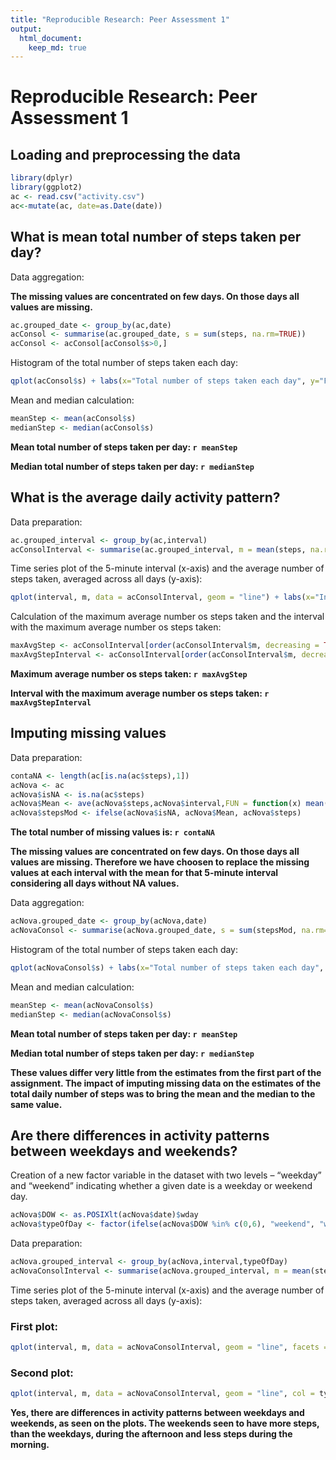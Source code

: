 ```yaml
---
title: "Reproducible Research: Peer Assessment 1"
output: 
  html_document:
    keep_md: true
---
```


# Reproducible Research: Peer Assessment 1
  
  
## Loading and preprocessing the data
```r
library(dplyr)
library(ggplot2)
ac <- read.csv("activity.csv")
ac<-mutate(ac, date=as.Date(date))
```
  
## What is mean total number of steps taken per day?
  
Data aggregation:
  
**The missing values are concentrated on few days. On those days all values are missing.**

```r
ac.grouped_date <- group_by(ac,date)
acConsol <- summarise(ac.grouped_date, s = sum(steps, na.rm=TRUE))
acConsol <- acConsol[acConsol$s>0,]
```
  
Histogram of the total number of steps taken each day:
  
```r
qplot(acConsol$s) + labs(x="Total number of steps taken each day", y="Frequency")
```
  
Mean and median calculation:
  
```r
meanStep <- mean(acConsol$s)
medianStep <- median(acConsol$s)
```
  
**Mean total number of steps taken per day: `r meanStep`**
  
**Median total number of steps taken per day: `r medianStep`**
  
  
  
## What is the average daily activity pattern?
  
Data preparation:
  
```r
ac.grouped_interval <- group_by(ac,interval)
acConsolInterval <- summarise(ac.grouped_interval, m = mean(steps, na.rm=TRUE))
```
  
Time series plot of the 5-minute interval (x-axis) and the average number of steps taken, averaged across all days (y-axis):
  
```r
qplot(interval, m, data = acConsolInterval, geom = "line") + labs(x="Intervals", y="Averaged Steps")
```
  
Calculation of the maximum average number os steps taken and the interval with the maximum average number os steps taken:
  
```r
maxAvgStep <- acConsolInterval[order(acConsolInterval$m, decreasing = TRUE),][1,]$m
maxAvgStepInterval <- acConsolInterval[order(acConsolInterval$m, decreasing = TRUE),][1,]$interval
```
  
**Maximum average number os steps taken: `r maxAvgStep`**
  
**Interval with the maximum average number os steps taken: `r maxAvgStepInterval`**
  
  
  
## Imputing missing values
  
Data preparation:
  
```r
contaNA <- length(ac[is.na(ac$steps),1])
acNova <- ac
acNova$isNA <- is.na(ac$steps)
acNova$Mean <- ave(acNova$steps,acNova$interval,FUN = function(x) mean(x, na.rm = TRUE))
acNova$stepsMod <- ifelse(acNova$isNA, acNova$Mean, acNova$steps)
```
  
**The total number of missing values is: `r contaNA`**
  
**The missing values are concentrated on few days. On those days all values are missing. Therefore we have choosen to replace the missing values at each interval with the mean for that 5-minute interval considering all days without NA values.**
  
Data aggregation:
  
```r
acNova.grouped_date <- group_by(acNova,date)
acNovaConsol <- summarise(acNova.grouped_date, s = sum(stepsMod, na.rm=TRUE))
```
  
Histogram of the total number of steps taken each day:
  
```r
qplot(acNovaConsol$s) + labs(x="Total number of steps taken each day", y="Frequency")
```
  
Mean and median calculation:
  
```r
meanStep <- mean(acNovaConsol$s)
medianStep <- median(acNovaConsol$s)
```
  
**Mean total number of steps taken per day: `r meanStep`**
  
**Median total number of steps taken per day: `r medianStep`**
  
  
**These values differ very little from the estimates from the first part of the assignment. The impact of imputing missing data on the estimates of the total daily number of steps was to bring the mean and the median to the same value.**
    
  
  
## Are there differences in activity patterns between weekdays and weekends?
  
Creation of a new factor variable in the dataset with two levels -- "weekday" and "weekend" indicating whether a given date is a weekday or weekend day.
  
```r
acNova$DOW <- as.POSIXlt(acNova$date)$wday
acNova$typeOfDay <- factor(ifelse(acNova$DOW %in% c(0,6), "weekend", "weekday"))
```
  
Data preparation:
  
```r
acNova.grouped_interval <- group_by(acNova,interval,typeOfDay)
acNovaConsolInterval <- summarise(acNova.grouped_interval, m = mean(stepsMod))
```
  
Time series plot of the 5-minute interval (x-axis) and the average number of steps taken, averaged across all days (y-axis):
  
### First plot:
```r
qplot(interval, m, data = acNovaConsolInterval, geom = "line", facets = typeOfDay ~ .) + labs(x="Intervals", y="Averaged Steps")
```
  
### Second plot:
```r
qplot(interval, m, data = acNovaConsolInterval, geom = "line", col = typeOfDay) + labs(x="Intervals", y="Averaged Steps")
```
  
**Yes, there are differences in activity patterns between weekdays and weekends, as seen on the plots. The weekends seen to have more steps, than the weekdays, during the afternoon and less steps during the morning.**

